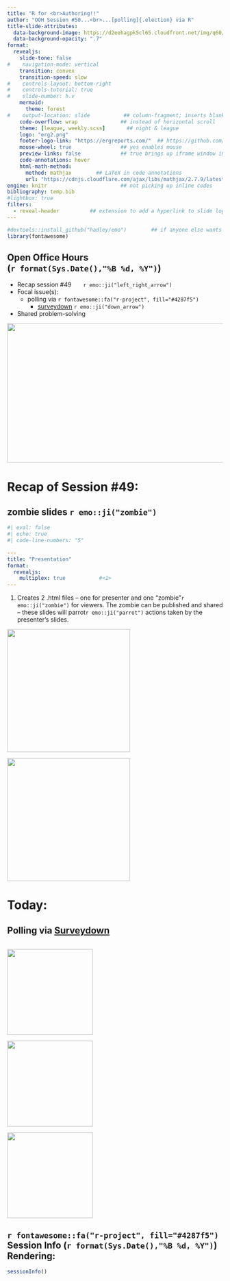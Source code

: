 ```yaml
---
title: "R for <br>Authoring!!" 
author: "OOH Session #50...<br>...[polling]{.election} via R" 
title-slide-attributes: 
  data-background-image: https://d2eehagpk5cl65.cloudfront.net/img/q60/uploads/2020/10/VitalVote.jpg
  data-background-opacity: ".7"
format:
  revealjs:
    slide-tone: false
#    navigation-mode: vertical
    transition: convex
    transition-speed: slow
#    controls-layout: bottom-right
#    controls-tutorial: true
#    slide-number: h.v
    mermaid:
      theme: forest
#    output-location: slide           ## column-fragment; inserts blank 2nd slide
    code-overflow: wrap              ## instead of horizontal scroll
    theme: [league, weekly.scss]       ## night & league
    logo: "erg2.png"
    footer-logo-link: "https://ergreports.com/"  ## https://github.com/shafayetShafee/reveal-header#readme
    mouse-wheel: true                ## yes enables mouse
    preview-links: false             ## true brings up iframe window instead of "site"
    code-annotations: hover 
    html-math-method: 
      method: mathjax        ## LaTeX in code annotations
      url: "https://cdnjs.cloudflare.com/ajax/libs/mathjax/2.7.9/latest.js?config=TeX-MML-AM_CHTML"
engine: knitr                        ## not picking up inline codes
bibliography: temp.bib
#lightbox: true
filters: 
  - reveal-header          ## extension to add a hyperlink to slide logo
---
```


```r
#devtools::install_github("hadley/emo")        ## if anyone else wants to render
library(fontawesome)
```

## Open Office Hours <br>(`r format(Sys.Date(),"%B %d, %Y")`)

::: {layout="[80,20]"}
::: first-column
-   Recap session #49&nbsp;&nbsp;&nbsp;&nbsp;&nbsp;&nbsp;&nbsp;`r emo::ji("left_right_arrow")`
-   Focal issue(s):
    - [polling]{.election} via `r fontawesome::fa("r-project", fill="#4287f5")`
      + [surveydown](https://surveydown.org/) `r emo::ji("down_arrow")`
-   Shared problem-solving
:::

::: second-column
:::

:::

![](img/title49.JPG){.absolute top="170" right="-120" width="600" height="325"}

# Recap of Session #49: 

## [zombie]{.bloody} slides `r emo::ji("zombie")`

```yaml
#| eval: false
#| echo: true
#| code-line-numbers: "5"

---
title: "Presentation"
format:
  revealjs:
    multiplex: true           #<1>
---
```
1. Creates 2 .html files -- one for presenter and one "zombie"`r emo::ji("zombie")` for viewers. The zombie can be published and shared -- these slides will parrot`r emo::ji("parrot")` actions taken by the presenter's slides.

![](https://i.giphy.com/media/v1.Y2lkPTc5MGI3NjExdzd6anVxemVpeXc3OHhsMHgwaXAwNHl2MG55bW1meDM5ZDZiaXAxZCZlcD12MV9pbnRlcm5hbF9naWZfYnlfaWQmY3Q9Zw/LRzK37z3km2v6/giphy.gif){.absolute right="0" height="287"}

![](https://i.giphy.com/media/v1.Y2lkPTc5MGI3NjExcDZlbXY0dWczdGl6aHk3OXpnZnVxazhkdmxleHJ4eXpwMzBvbDNsNCZlcD12MV9pbnRlcm5hbF9naWZfYnlfaWQmY3Q9Zw/cmMtxnhPB6eSHMln1w/giphy.gif){.absolute left="0" height="287"}

# Today: 

## [Polling]{.election} via [Surveydown](https://surveydown.org/)

:::: {.columns}
::: {.column width="50%"}
:::

::: {.column width="50%"}

:::
::::

![](https://cdn-icons-png.flaticon.com/512/3782/3782275.png){.tilt .absolute right="-130" top="-20" height="200"}

![](https://static.vecteezy.com/system/resources/thumbnails/009/687/793/small_2x/american-flag-usa-flag-png.png){.tilt .absolute left="-160" bottom="50" height="200"}

![](https://surveydown.org/images/logo.png){.absolute top="0" right="190" height="200"}


## `r fontawesome::fa("r-project", fill="#4287f5")` Session Info (`r format(Sys.Date(),"%B %d, %Y")`) Rendering:

```r
sessionInfo()
```


